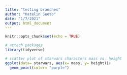 ```yaml
---
title: "testing branches"
author: "Katelin Seeto"
date: "1/7/2021"
output: html_document
---
```


```r
knitr::opts_chunk$set(echo = TRUE)

# attach packages
library(tidyverse)

```

```r
# scatter plot of starwars characters mass vs. height 
ggplot(data= starwars, aes(x= mass, y= height))+
  geom_point(color= "purple")
```

